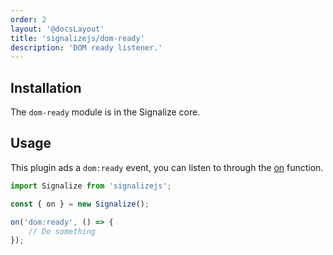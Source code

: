```yaml
---
order: 2
layout: '@docsLayout'
title: 'signalizejs/dom-ready'
description: 'DOM ready listener.'
---
```


## Installation
The `dom-ready` module is in the Signalize core.

## Usage
This plugin ads a `dom:ready` event, you can listen to through the [on](/plugins/signalizejs-on) function.

```js
import Signalize from 'signalizejs';

const { on } = new Signalize();

on('dom:ready', () => {
	// Do something
});
```
